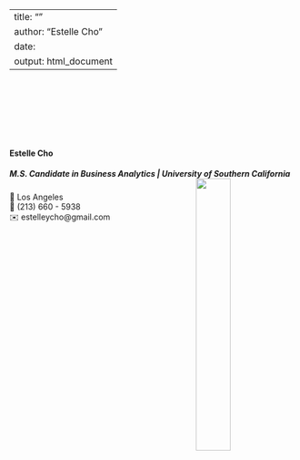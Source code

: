 
---
title: ""
author: "Estelle Cho"
date: 
output: html_document
---

<link rel="stylesheet" href="styles.css" type="text/css">
<link rel="stylesheet" href="site_libs/academicons-1.9.1/css/academicons.min.css"/>


<br><br><br><br><br><br>

#### **Estelle Cho**
##### M.S. Candidate in Business Analytics | University of Southern California <img src="images/school_logo.png" style="width:35%;" align="right">

📍 Los Angeles <br>
📱 (213) 660 - 5938 <br>
✉️ estelleycho@gmail.com <br>